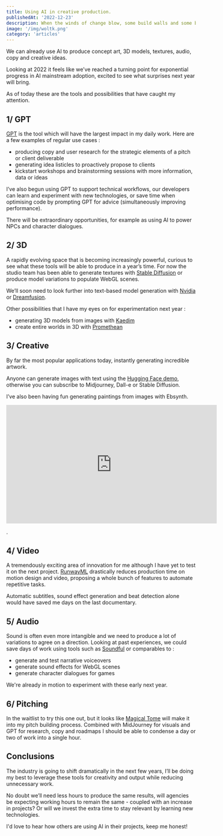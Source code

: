 ```yaml
---
title: Using AI in creative production.
publishedAt: '2022-12-23'
description: When the winds of change blow, some build walls and some build windmills..
image: '/img/woltk.png'
category: 'articles'
---
```


We can already use AI to produce concept art, 3D models, textures, audio, copy and creative ideas.

Looking at 2022 it feels like we’ve reached a turning point for exponential progress in AI mainstream adoption, excited to see what surprises next year will bring.

As of today these are the tools and possibilities that have caught my attention.

## 1/ GPT

[GPT](https://chat.openai.com/) is the tool which will have the largest impact in my daily work. Here are a few examples of regular use cases :

- producing copy and user research for the strategic elements of a pitch or client deliverable
- generating idea listicles to proactively propose to clients
- kickstart workshops and brainstorming sessions with more information, data or ideas

I’ve also begun using GPT to support technical workflows, our developers can learn and experiment with new technologies, or save time when optimising code by prompting GPT for advice (simultaneously improving performance).

There will be extraordinary opportunities, for example as using AI to power NPCs and character dialogues.

## 2/ 3D

A rapidly evolving space that is becoming increasingly powerful, curious to see what these tools will be able to produce in a year’s time. For now the studio team has been able to generate textures with [Stable Diffusion](https://stablediffusionweb.com/) or produce model variations to populate WebGL scenes.

We’ll soon need to look further into text-based model generation with [Nvidia](https://www.youtube.com/watch?utm_campaign=Pixel%20Chronicles&utm_medium=email&utm_source=Revue%20newsletter&v=shy51E-MU8Y) or [Dreamfusion](https://dreamfusion3d.github.io/gallery.html).

Other possibilities that I have my eyes on for experimentation next year :

- generating 3D models from images with [Kaedim](https://www.kaedim3d.com/)
- create entire worlds in 3D with [Promethean](https://www.prometheanai.com/)

## 3/ Creative

By far the most popular applications today, instantly generating incredible artwork.

Anyone can generate images with text using the [Hugging Face demo](https://huggingface.co/spaces/stabilityai/stable-diffusion), otherwise you can subscribe to Midjourney, Dall-e or Stable Diffusion.

I’ve also been having fun generating paintings from images with Ebsynth.

<iframe
  width='560'
  height='315'
  src='https://www.youtube.com/embed/eghGQtQhY38'
  title='YouTube video player'
  frameborder='0'
  allow='accelerometer; autoplay; clipboard-write; encrypted-media; gyroscope; picture-in-picture'
  allowfullscreen
></iframe>

.

## 4/ Video

A tremendously exciting area of innovation for me although I have yet to test it on the next project. [RunwayML](https://runwayml.com/) drastically reduces production time on motion design and video, proposing a whole bunch of features to automate repetitive tasks.

Automatic subtitles, sound effect generation and beat detection alone would have saved me days on the last documentary.

## 5/ Audio

Sound is often even more intangible and we need to produce a lot of variations to agree on a direction. Looking at past experiences, we could save days of work using tools such as [Soundful](https://soundful.com/) or comparables to :

- generate and test narrative voiceovers
- generate sound effects for WebGL scenes
- generate character dialogues for games

We're already in motion to experiment with these early next year.

## 6/ Pitching

In the waitlist to try this one out, but it looks like [Magical Tome](https://beta.tome.app/) will make it into my pitch building process. Combined with MidJourney for visuals and GPT for research, copy and roadmaps I should be able to condense a day or two of work into a single hour.

## Conclusions

The industry is going to shift dramatically in the next few years, I’ll be doing my best to leverage these tools for creativity and output while reducing unnecessary work.

No doubt we’ll need less hours to produce the same results, will agencies be expecting working hours to remain the same - coupled with an increase in projects? Or will we invest the extra time to stay relevant by learning new technologies.

I'd love to hear how others are using AI in their projects, keep me honest!

